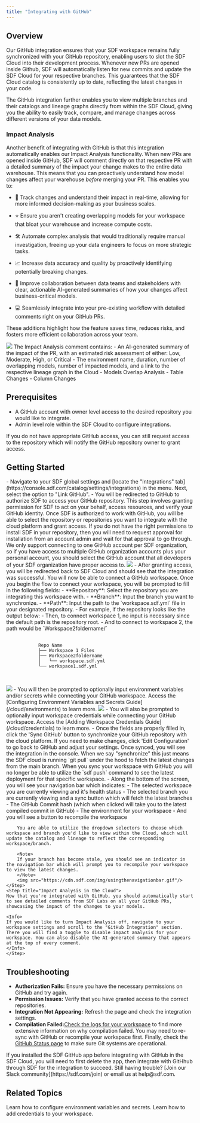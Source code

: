 ```yaml
---
title: "Integrating with GitHub"
---
```


## Overview

Our GitHub integration ensures that your SDF workspace remains fully synchronized with your GitHub repository, enabling users to slot the SDF Cloud into their development process. Whenever new PRs are opened inside Github, SDF will automatically listen for new commits and update the SDF Cloud for your respective branches. This guarantees that the SDF Cloud catalog is consistently up to date, reflecting the latest changes in your code. 

The GitHub integration further enables you to view multiple branches and their catalogs and lineage graphs directly from within the SDF Cloud, giving you the ability to easily track, compare, and manage changes across different versions of your data models. 


### Impact Analysis
Another benefit of integrating with GitHub is that this integration automatically enables our Impact Analysis functionality. When new PRs are opened inside GitHub, SDF will comment directly on that respective PR with a detailed summary of the impact your change makes to the entire data warehouse. This means that you can proactively understand how model changes affect your warehouse *before* merging your PR. This enables you to: 

- 📅 Track changes and understand their impact in real-time, allowing for more informed decision-making as your business scales.

- ⭐️ Ensure you aren't creating overlapping models for your workspace that bloat your warehouse and increase compute costs. 

- 🛠 Automate complex analysis that would traditionally require manual investigation, freeing up your data engineers to focus on more strategic tasks.

- 📈 Increase data accuracy and quality by proactively identifying potentially breaking changes.

- 🤝 Improve collaboration between data teams and stakeholders with clear, actionable AI-generated summaries of how your changes affect business-critical models.

- 💻 Seamlessly integrate into your pre-existing workflow with detailed comments right on your GitHub PRs.

These additions highlight how the feature saves time, reduces risks, and fosters more efficient collaboration across your team.

<img src="https://cdn.sdf.com/img/impact-analysis-gif.gif"/>

<Note>
The Impact Analysis comment contains: 
- An AI-generated summary of the impact of the PR, with an estimated risk assessment of either: Low, Moderate, High, or Critical 
- The environment name, duration, number of overlapping models, number of impacted models, and a link to the respective lineage graph in the Cloud
- Models Overlap Analysis 
- Table Changes
- Column Changes 
</Note>

## Prerequisites

- A GitHub account with owner level access to the desired repository you would like to integrate.
- Admin level role within the SDF Cloud to configure integrations.

<Note>
If you do not have appropriate GitHub access, you can still request access to the repository which will notify the GitHub repository owner to grant access. 
</Note>

## Getting Started

<Steps>
    <Step title="Navigate to the Integrations and Link GitHub">
        - Navigate to your SDF global settings and [locate the "Integrations" tab](https://console.sdf.com/catalog/settings/integrations) in the menu. Next, select the option to "Link GitHub". 
    </Step>
    <Step title="Authorize SDF with GitHub">
        - You will be redirected to GitHub to authorize SDF to access your GitHub repository. This step involves granting permission for SDF to act on your behalf, access resources, and verify your GitHub identity. Once SDF is authorized to work with GitHub, you will be able to select the repository or repositories you want to integrate with the cloud platform and grant access.
        <Note>
            If you do not have the right permissions to install SDF in your repository, then you will need to request approval for installation from an account admin and wait for that approval to go through. 
        </Note>
        <Warning>
            We only support connecting to one GitHub account per SDF organization, so if you have access to multiple GitHub organization accounts plus your personal account, you should select the GitHub account that all developers of your SDF organization have proper access to.
        </Warning>
    </Step>
    <Step title="Connect Your GitHub Workspace">
    <img src="https://cdn.sdf.com/img/connecting_workspace.gif"/>
        - After granting access, you will be redirected back to SDF Cloud and should see that the integration was successful. You will now be able to connect a GitHub workspace. Once you begin the flow to connect your workspace, you will be prompted to fill in the following fields:
            - **Repository**: Select the repository you are integrating this workspace with.
            - **Branch**: Input the branch you want to synchronize.
            - **Path**: Input the path to the `workspace.sdf.yml` file in your designated repository.
                - For example, if the repository looks like the output below:
                    - Then, to connect workspace 1, no input is necessary since the default path is the repository root.
                    - And to connect to workspace 2, the path would be `Workspace2foldername/` 
    <div className="bg-[#0F1117] dark:bg-codeblock rounded-xl dark:ring-1 dark:ring-gray-800/50 relative">
    <pre style={{ fontFamily: 'monospace', backgroundColor: 'transparent' }}>
        <code>
            Repo Name
            ├── Workspace 1 Files
            ├── Workspace2foldername
            │   └── workspace.sdf.yml
            └── workspace1.sdf.yml
        </code>
    </pre>
    </div>
    </Step>
    <Step title="Optional: Add Environment Variables and Secrets">
    <img src="https://cdn.sdf.com/img/adding_env_vars.gif"/>
        - You will then be prompted to optionally input environment variables and/or secrets while connecting your GitHub workspace. Access the [Configuring Environment Variables and Secrets Guide](/cloud/environments) to learn more.
    </Step>
    <Step title="Optional: Add Workspace Credentials">
    <img src="https://cdn.sdf.com/img/adding_credential.gif"/>
        - You will also be prompted to optionally input workspace credentials while connecting your GitHub workspace. Access the 
[Adding Workspace Credentials Guide](/cloud/credentials) to learn more.
    </Step>
    <Step title="Sync GitHub and View Your Integration">
        - Once the fields are properly filled in, click the 'Sync GitHub' button to synchronize your GitHub repository with the cloud platform. If you need to make changes, click 'Edit Configuration' to go back to GitHub and adjust your settings. Once synced, you will see the integration in the console.
        <Note>
            When we say "synchronize" this just means the SDF cloud is running `git pull` under the hood to fetch the latest changes from the main branch.
        </Note>
        <Warning>
            When you sync your workspace with GitHub you will no longer be able to utilize the `sdf push` command to see the latest deployment for that specific workspace. 
        </Warning>
    </Step>
    <Step title="Utilizing the Navigation Bar">
        - Along the bottom of the screen, you will see your navigation bar which indicates: 
            - The selected workspace you are currently viewing and it's health status
            - The selected branch you are currently viewing and a sync button which will fetch the latest branches
            - The GitHub Commit hash (which when clicked will take you to the latest compiled commit in GitHub)
            - The environment for your workspace
            - And you will see a button to recompile the workspace 

        You are able to utilize the dropdown selectors to choose which workspace and branch you'd like to view within the Cloud, which will update the catalog and lineage to reflect the corresponding workspace/branch. 

        <Note>
        If your branch has become stale, you should see an indicator in the navigation bar which will prompt you to recompile your workspace to view the latest changes. 
        </Note>
        <img src="https://cdn.sdf.com/img/usingthenavigationbar.gif"/>
    </Step>
    <Step title="Impact Analysis in the Cloud">
    Now that you're integrated with GitHub, you should automatically start to see detailed comments from SDF Labs on all your GitHub PRs, showcasing the impact of the changes to your models. 

    <Info>
    If you would like to turn Impact Analysis off, navigate to your workspace settings and scroll to the "GitHub Integration" section. There you will find a toggle to disable impact analysis for your workspace. You can also disable the AI-generated summary that appears at the top of every comment. 
    </Info>
    </Step>
</Steps>
    

## Troubleshooting
- **Authorization Fails:** Ensure you have the necessary permissions on GitHub and try again.
- **Permission Issues:** Verify that you have granted access to the correct repositories.
- **Integration Not Appearing:** Refresh the page and check the integration settings.
- **Compilation Failed:**[Check the logs for your workspace](https://console.sdf.com/catalog/logs/default) to find more extensive information on why compilation failed. You may need to re-sync with GitHub or recompile your workspace first. Finally, check the [GitHub Status page](https://www.githubstatus.com/) to make sure Git systems are operational. 

<Warning>
If you installed the SDF GitHub app before integrating with GitHub in the SDF Cloud, you will need to first delete the app, then integrate with GitHhub through SDF for the integration to succeed.
</Warning>

<Note>
    Still having trouble? [Join our Slack community](https://sdf.com/join) or email us at help@sdf.com. 
</Note>

## Related Topics
<CardGroup cols={2}>
  <Card title="Environment Variables and Secrets" href="/cloud/environments">
    Learn how to configure environment variables and secrets.
  </Card>
  <Card title="Adding Workspace Credentials" href="/cloud/credentials">
    Learn how to add credentials to your workspace. 
  </Card>
</CardGroup>

